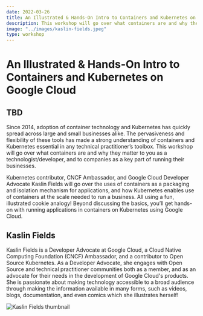 ```yaml
---
date: 2022-03-26
title: An Illustrated & Hands-On Intro to Containers and Kubernetes on Google Cloud
description: This workshop will go over what containers are and why they matter to you as a technologist/developer, and to companies as a key part of running their businesses.
image: "../images/kaslin-fields.jpeg"
type: workshop
---
```


# An Illustrated & Hands-On Intro to Containers and Kubernetes on Google Cloud

## TBD

Since 2014, adoption of container technology and Kubernetes has quickly spread across large and small businesses alike. The pervasiveness and flexibility of these tools has made a strong understanding of containers and Kubernetes essential in any technical practitioner’s toolbox. This workshop will go over what containers are and why they matter to you as a technologist/developer, and to companies as a key part of running their businesses.

Kubernetes contributor, CNCF Ambassador, and Google Cloud Developer Advocate Kaslin Fields will go over the uses of containers as a packaging and isolation mechanism for applications, and how Kubernetes enables use of containers at the scale needed to run a business. All using a fun, illustrated cookie analogy! Beyond discussing the basics, you’ll get hands-on with running applications in containers on Kubernetes using Google Cloud.

## Kaslin Fields

Kaslin Fields is a Developer Advocate at Google Cloud, a Cloud Native Computing Foundation (CNCF) Ambassador, and a contributor to Open Source Kubernetes. As a Developer Advocate, she engages with Open Source and technical practitioner communities both as a member, and as an advocate for their needs in the development of Google Cloud's products. She is passionate about making technology accessible to a broad audience through making the information available in many forms, such as videos, blogs, documentation, and even comics which she illustrates herself!

![Kaslin Fields thumbnail](../images/kaslin-fields-avatar.png)
